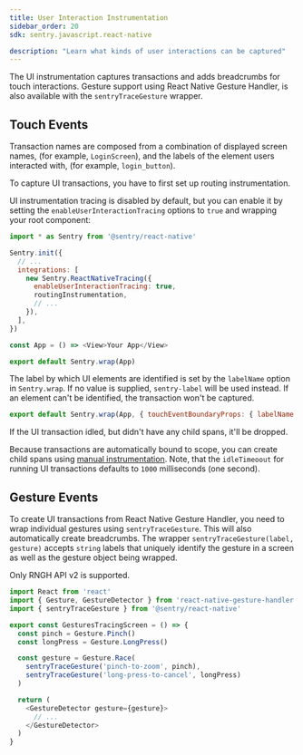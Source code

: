 ```yaml
---
title: User Interaction Instrumentation
sidebar_order: 20
sdk: sentry.javascript.react-native

description: "Learn what kinds of user interactions can be captured"
---
```


The UI instrumentation captures transactions and adds breadcrumbs for touch interactions. Gesture support using React Native Gesture Handler, is also available with the `sentryTraceGesture` wrapper. 

## Touch Events

Transaction names are composed from a combination of displayed screen names, (for example, `LoginScreen`), and the labels of the element users interacted with, (for example, `login_button`).

<Note>
To capture UI transactions, you have to first set up <Link to="/platforms/react-native/performance/instrumentation/automatic-instrumentation/#enable-routing-instrumentation">routing instrumentation</Link>.
</Note>

 UI instrumentation tracing is disabled by default, but you can enable it by setting the `enableUserInteractionTracing` options to `true` and wrapping your root component:

```js
import * as Sentry from '@sentry/react-native'

Sentry.init({
  // ...
  integrations: [
    new Sentry.ReactNativeTracing({
      enableUserInteractionTracing: true,
      routingInstrumentation,
      // ...
    }),
  ],
})

const App = () => <View>Your App</View>

export default Sentry.wrap(App)
```

The label by which UI elements are identified is set by the `labelName` option in `Sentry.wrap`. If no value is supplied, `sentry-label` will be used instead. If an element can't be identified, the transaction won't be captured.

```js
export default Sentry.wrap(App, { touchEventBoundaryProps: { labelName: 'my-label' } });
```

<Note>
If the UI transaction idled, but didn't have any child spans, it'll be dropped.
</Note>

Because transactions are automatically bound to scope, you can create child spans using [manual instrumentation](/platforms/react-native/performance/instrumentation/custom-instrumentation/#retrieve-a-transaction). Note, that the `idleTimeoout` for running UI transactions defaults to `1000` milliseconds (one second).
## Gesture Events

To create UI transactions from React Native Gesture Handler, you need to wrap individual gestures using `sentryTraceGesture`. This will also automatically create breadcrumbs. The wrapper `sentryTraceGesture(label, gesture)` accepts `string` labels that uniquely identify the gesture in a screen as well as the gesture object being wrapped.

<Note>
Only <Link to="https://docs.swmansion.com/react-native-gesture-handler/docs/api/gestures/gesture">RNGH API v2</Link> is supported.
</Note>


```js
import React from 'react'
import { Gesture, GestureDetector } from 'react-native-gesture-handler'
import { sentryTraceGesture } from '@sentry/react-native'

export const GesturesTracingScreen = () => {
  const pinch = Gesture.Pinch()
  const longPress = Gesture.LongPress()

  const gesture = Gesture.Race(
    sentryTraceGesture('pinch-to-zoom', pinch),
    sentryTraceGesture('long-press-to-cancel', longPress)
  )

  return (
    <GestureDetector gesture={gesture}>
      // ...
    </GestureDetector>
  )
}
```
